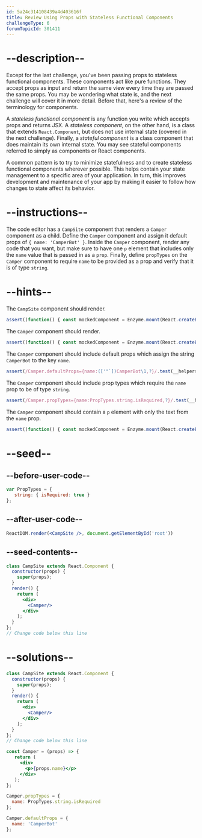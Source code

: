 ```yaml
---
id: 5a24c314108439a4d403616f
title: Review Using Props with Stateless Functional Components
challengeType: 6
forumTopicId: 301411
---
```


# --description--

Except for the last challenge, you've been passing props to stateless functional components. These components act like pure functions. They accept props as input and return the same view every time they are passed the same props. You may be wondering what state is, and the next challenge will cover it in more detail. Before that, here's a review of the terminology for components.

A *stateless functional component* is any function you write which accepts props and returns JSX. A *stateless component*, on the other hand, is a class that extends `React.Component`, but does not use internal state (covered in the next challenge). Finally, a *stateful component* is a class component that does maintain its own internal state. You may see stateful components referred to simply as components or React components.

A common pattern is to try to minimize statefulness and to create stateless functional components wherever possible. This helps contain your state management to a specific area of your application. In turn, this improves development and maintenance of your app by making it easier to follow how changes to state affect its behavior.

# --instructions--

The code editor has a `CampSite` component that renders a `Camper` component as a child. Define the `Camper` component and assign it default props of `{ name: 'CamperBot' }`. Inside the `Camper` component, render any code that you want, but make sure to have one `p` element that includes only the `name` value that is passed in as a `prop`. Finally, define `propTypes` on the `Camper` component to require `name` to be provided as a prop and verify that it is of type `string`.

# --hints--

The `CampSite` component should render.

```js
assert((function() { const mockedComponent = Enzyme.mount(React.createElement(CampSite)); return mockedComponent.find('CampSite').length === 1; })());
```

The `Camper` component should render.

```js
assert((function() { const mockedComponent = Enzyme.mount(React.createElement(CampSite)); return mockedComponent.find('Camper').length === 1; })());
```

The `Camper` component should include default props which assign the string `CamperBot` to the key `name`.

```js
assert(/Camper.defaultProps={name:(['"`])CamperBot\1,?}/.test(__helpers.removeWhiteSpace(code)));
```

The `Camper` component should include prop types which require the `name` prop to be of type `string`.

```js
assert(/Camper.propTypes={name:PropTypes.string.isRequired,?}/.test(__helpers.removeWhiteSpace(code)));
```

The `Camper` component should contain a `p` element with only the text from the `name` prop.

```js
assert((function() { const mockedComponent = Enzyme.mount(React.createElement(CampSite)); return mockedComponent.find('p').text() === mockedComponent.find('Camper').props().name; })());
```

# --seed--

## --before-user-code--

```jsx
var PropTypes = {
   string: { isRequired: true }
};
```

## --after-user-code--

```jsx
ReactDOM.render(<CampSite />, document.getElementById('root'))
```

## --seed-contents--

```jsx
class CampSite extends React.Component {
  constructor(props) {
    super(props);
  }
  render() {
    return (
      <div>
        <Camper/>
      </div>
    );
  }
};
// Change code below this line
```

# --solutions--

```jsx
class CampSite extends React.Component {
  constructor(props) {
    super(props);
  }
  render() {
    return (
      <div>
        <Camper/>
      </div>
    );
  }
};
// Change code below this line

const Camper = (props) => {
   return (
     <div>
       <p>{props.name}</p>
     </div>
   );
};

Camper.propTypes = {
  name: PropTypes.string.isRequired
};

Camper.defaultProps = {
  name: 'CamperBot'
};
```
